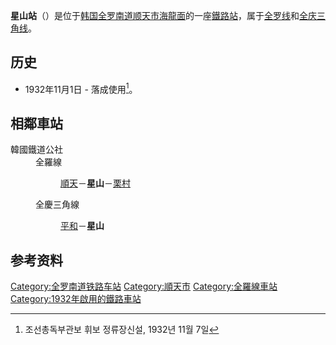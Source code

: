 {{朝鮮半島車站資訊
|公司色 = #0066b3
|文字色 = 
|站名 = 星山站<br />{{lang|en|Seongsan}}
|圖片 =
|pxl = 
|圖片說明 =
|車站編號 = 
|前一站1 = [[顺天站_(全罗南道)|顺天]]
|前一站距離1 = 5.2
|後一站距離1 = 6.2
|後一站1 = [[栗村站|栗村]]
|距離1 =150.8
|起點站1 = [[益山站|益山]]
|所屬路線1 = [[全罗线|全罗线]]
|前一站2 = [[平和站|平和]]
|前一站距離2 = 3.0
|後一站距離2 = 
|後一站2 = 
|距離2 =3.0
|起點站2 = [[平和站|平和]]
|所屬路線2 = [[全庆三角线|全庆三角线]]
|諺文 = 성산역
|朝鮮漢字 = 星山驛
|文觀部式 =Seongsan-yeok 
|馬-賴式 =
|副站名 = 
|停站路線數 = 
|所屬公司 = [[韩国铁道公社|韩国铁道公社]]
|所在地 =[[全罗南道|全罗南道]][[顺天市|顺天市]][[海龍面|海龍面]]
|車站構造 = 地面車站
|月台配置 = 
|啟用年月日 =1932年11月1日 
|廢站年月日 = 
|上下車人次 =
|統計年度 =
|轉車 = 
|備註 = 
|全寬備註 = 
}}

'''星山站'''（{{kor|諺=성산역|漢=星山驛|羅=Seongsan yeok|f=y}}）是位于[[韩国|韩国]][[全罗南道|全罗南道]][[顺天市|顺天市]][[海龍面|海龍面]]的一座[[鐵路站|鐵路站]]，属于[[全罗线|全罗线]]和[[全庆三角线|全庆三角线]]。

== 历史 ==
*1932年11月1日 - 落成使用<ref>조선총독부관보 휘보 정류장신설, 1932년 11월 7일</ref>。

== 相鄰車站 ==
;韓國鐵道公社
:全羅線
::[[順天站_(全羅南道)|順天]]－'''星山'''－[[栗村站|栗村]]
:全慶三角線
::[[平和站|平和]]－'''星山'''

== 参考资料 ==
{{reflist}}

{{全罗线}}
{{全庆三角线}}

[[Category:全罗南道铁路车站|Category:全罗南道铁路车站]]
[[Category:順天市|Category:順天市]]
[[Category:全羅線車站|Category:全羅線車站]]
[[Category:1932年啟用的鐵路車站|Category:1932年啟用的鐵路車站]]